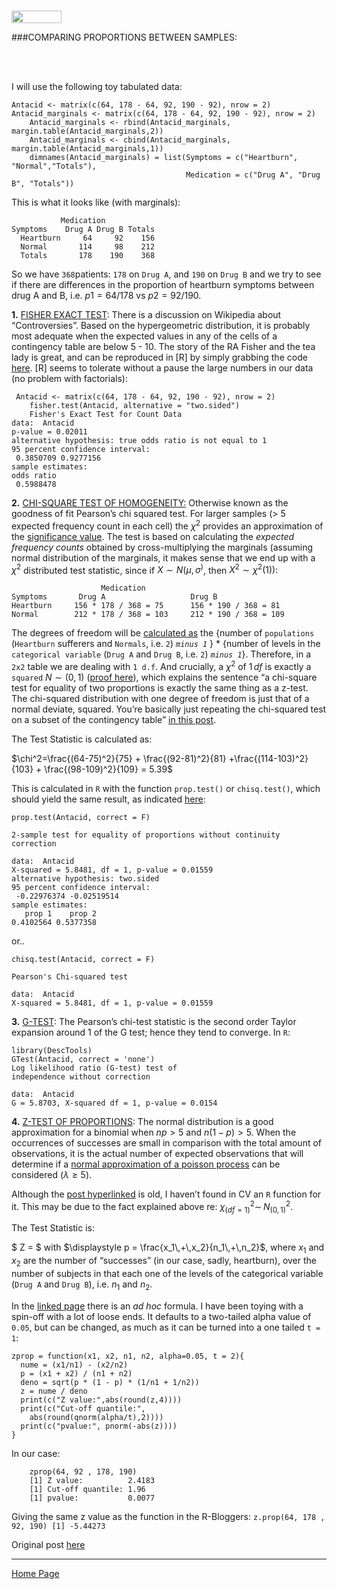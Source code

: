 <br>
<a href="http://rinterested.github.io/statistics/index.html">
<img HEIGHT="20" WIDTH="80" src="https://cloud.githubusercontent.com/assets/9312897/10547575/51594ec6-7403-11e5-9dc6-d401e169b855.PNG"></a>


###COMPARING PROPORTIONS BETWEEN SAMPLES:

<br><br>

I will use the following toy tabulated data:

    Antacid <- matrix(c(64, 178 - 64, 92, 190 - 92), nrow = 2)    
    Antacid_marginals <- matrix(c(64, 178 - 64, 92, 190 - 92), nrow = 2)
        Antacid_marginals <- rbind(Antacid_marginals, margin.table(Antacid_marginals,2))
        Antacid_marginals <- cbind(Antacid_marginals, margin.table(Antacid_marginals,1))
        dimnames(Antacid_marginals) = list(Symptoms = c("Heartburn", "Normal","Totals"),
                                           Medication = c("Drug A", "Drug B", "Totals"))

This is what it looks like (with marginals):

               Medication
    Symptoms    Drug A Drug B Totals
      Heartburn     64     92    156
      Normal       114     98    212
      Totals       178    190    368

So we have `368`patients: `178` on `Drug A`, and `190` on `Drug B` and we try to see if there are differences in the proportion of heartburn symptoms between drug A and B, i.e. $p1 = 64/178$ vs $p2 = 92/190$.

**1.** [FISHER EXACT TEST][1]: There is a discussion on Wikipedia about "Controversies". Based on the hypergeometric distribution, it is probably most adequate when the expected values in any of the cells of a contingency table are below 5 - 10. The story of the RA Fisher and the tea lady is great, and can be reproduced in [R] by simply grabbing the code [here][2]. [R] seems to tolerate without a pause the large numbers in our data (no problem with factorials):

   

     Antacid <- matrix(c(64, 178 - 64, 92, 190 - 92), nrow = 2)
        fisher.test(Antacid, alternative = "two.sided")
    	Fisher's Exact Test for Count Data
    data:  Antacid
    p-value = 0.02011
    alternative hypothesis: true odds ratio is not equal to 1
    95 percent confidence interval:
     0.3850709 0.9277156
    sample estimates:
    odds ratio 
     0.5988478 

 

**2.** [CHI-SQUARE TEST OF HOMOGENEITY:][3] Otherwise known as the goodness of fit Pearson's chi squared test. For larger samples (> 5 expected frequency count in each cell) the $\chi^2$ provides an approximation of the [significance value][1]. The test is based on calculating the *expected frequency counts* obtained by cross-multiplying the marginals (assuming normal distribution of the marginals, it makes sense that we end up with a $\chi^2$ distributed test statistic, since if $X\sim N(\mu,\sigma^)$, then $X^2\sim \chi^2(1))$:

                        Medication
    Symptoms       Drug A                   Drug B               
    Heartburn     156 * 178 / 368 = 75      156 * 190 / 368 = 81 
    Normal        212 * 178 / 368 = 103     212 * 190 / 368 = 109

The degrees of freedom will be [calculated as][4] the {number of `populations` (`Heartburn` sufferers and `Normals`, i.e. `2`) *`minus 1`* } * {number of levels in the `categorical variable` (`Drug A` and `Drug B`, i.e. `2`) *`minus 1`*}. Therefore, in a `2x2` table we are dealing with `1 d.f`. And crucially, a $\chi^2$ of $1\,df$ is exactly a `squared` $N \sim (0,1)$ ([proof here][5]), which explains the sentence "a chi-square test for equality of two proportions is exactly the same thing as a z-test. The chi-squared distribution with one degree of freedom is just that of a normal deviate, squared. You're basically just repeating the chi-squared test on a subset of the contingency table" [in this post][6]. 

The Test Statistic is calculated as:

$\chi^2=\frac{(64-75)^2}{75} + \frac{(92-81)^2}{81} +\frac{(114-103)^2}{103} + \frac{(98-109)^2}{109} = 5.39$

This is calculated in `R` with the function `prop.test()` or `chisq.test()`, which should yield the same result, as indicated [here][7]:

    prop.test(Antacid, correct = F)

	2-sample test for equality of proportions without continuity correction

    data:  Antacid
    X-squared = 5.8481, df = 1, p-value = 0.01559
    alternative hypothesis: two.sided
    95 percent confidence interval:
     -0.22976374 -0.02519514
    sample estimates:
       prop 1    prop 2 
    0.4102564 0.5377358 

or..

    chisq.test(Antacid, correct = F)
    
    Pearson's Chi-squared test
    
    data:  Antacid
    X-squared = 5.8481, df = 1, p-value = 0.01559

**3.** [G-TEST][9]: The Pearson's chi-test statistic is the second order Taylor expansion around 1 of the G test; hence they tend to converge. In `R`:

    
    library(DescTools) 
    GTest(Antacid, correct = 'none')
	Log likelihood ratio (G-test) test of
	independence without correction

    data:  Antacid
    G = 5.8703, X-squared df = 1, p-value = 0.0154

**4.** [Z-TEST OF PROPORTIONS][3]: The normal distribution is a good approximation for a binomial when $np>5$ and $n(1-p)>5$. When the occurrences of successes are small in comparison with the total amount of observations, it is the actual number of expected observations that will determine if a [normal approximation of a poisson process][8] can be considered ($\lambda \geq 5$).

Although the [post hyperlinked][3] is old, I haven't found in CV an `R` function for it. This may be due to the fact explained above re: $\chi^2_{(df=1)}\sim \, N_{(0,1)}^2$.  

The Test Statistic is:

$ \displaystyle Z = \frac{\frac{x_1}{n_1}-\frac{x_2}{n_2}}{\sqrt{p\,(1-p)(1/n_1+1/n_2)}}$ with $\displaystyle p = \frac{x_1\,+\,x_2}{n_1\,+\,n_2}$, where $x_1$ and $x_2$ are the number of "successes" (in our case, sadly, heartburn), over the number of subjects in that each one of the levels of the categorical variable (`Drug A` and `Drug B`), i.e. $n_1$ and $n_2$.

In the [linked page][3] there is an *ad hoc* formula. I have been toying with a spin-off with a lot of loose ends. It defaults to a two-tailed alpha value of `0.05`, but can be changed, as much as it can be turned into a one tailed `t = 1`:

    zprop = function(x1, x2, n1, n2, alpha=0.05, t = 2){
      nume = (x1/n1) - (x2/n2)
      p = (x1 + x2) / (n1 + n2)
      deno = sqrt(p * (1 - p) * (1/n1 + 1/n2))
      z = nume / deno
      print(c("Z value:",abs(round(z,4))))
      print(c("Cut-off quantile:", 
        abs(round(qnorm(alpha/t),2))))
      print(c("pvalue:", pnorm(-abs(z))))
    }

In our case:

        zprop(64, 92 , 178, 190)
        [1] Z value:          2.4183  
        [1] Cut-off quantile: 1.96             
        [1] pvalue:           0.0077

Giving the same z value as the function in the R-Bloggers: `z.prop(64, 178 , 92, 190) [1] -5.44273`

Original post [here][10]


  [1]: https://en.wikipedia.org/wiki/Fisher%27s_exact_test
  [2]: https://stat.ethz.ch/R-manual/R-devel/library/stats/html/fisher.test.html
  [3]: http://www.r-bloggers.com/comparison-of-two-proportions-parametric-z-test-and-non-parametric-chi-squared-methods/
  [4]: http://stattrek.com/chi-square-test/homogeneity.aspx?Tutorial=AP
  [5]: http://math.stackexchange.com/q/1384338/152225
  [6]: http://stats.stackexchange.com/a/2443/67822
  [7]: http://stats.stackexchange.com/a/2424/67822
  [8]: http://stats.stackexchange.com/q/51494/67822
  [9]: https://en.wikipedia.org/wiki/G-test
  [10]: http://stats.stackexchange.com/a/167988/67822


---

<a href="http://rinterested.github.io/statistics/index.html">Home Page</a>

